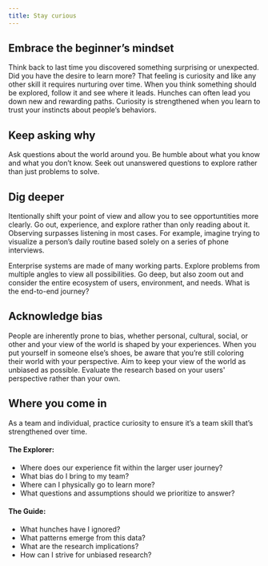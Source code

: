 ```yaml
---
title: Stay curious
---
```


## Embrace the beginner’s mindset

Think back to last time you discovered something surprising or unexpected. Did you have the desire to learn more? That feeling is curiosity and like any other skill it requires nurturing over time. When you think something should be explored, follow it and see where it leads. Hunches can often lead you down new and rewarding paths. Curiosity is strengthened when you learn to trust your instincts about people’s behaviors.

## Keep asking why

Ask questions about the world around you. Be humble about what you know and what you don’t know. Seek out unanswered questions to explore rather than just problems to solve.

<Row className="resource-card-group">
  <Column noGutterSm={true} colSm={4} colMd={2} colMd={3} colLg={4}>
    <ResourceCard
      title="5 Whys"
      aspectRatio="2:1"
      href="https://www.ibm.com/design/thinking/topic/Practitioner/User_Outcomes/01/01/01/6 (5 Whys)"
    />
  </Column>
</Row>

## Dig deeper

Itentionally shift your point of view and allow you to see opportuntities more clearly. Go out, experience, and explore rather than only reading about it. Observing surpasses listening in most cases. For example, imagine trying to visualize a person’s daily routine based solely on a series of phone interviews.

Enterprise systems are made of many working parts. Explore problems from multiple angles to view all possibilities. Go deep, but also zoom out and consider the entire ecosystem of users, environment, and needs. What is the end-to-end journey?

## Acknowledge bias

People are inherently prone to bias, whether personal, cultural, social, or other and your view of the world is shaped by your experiences. When you put yourself in someone else’s shoes, be aware that you’re still coloring their world with your perspective. Aim to keep your view of the world as unbiased as possible. Evaluate the research based on your users' perspective rather than your own.

## Where you come in

As a team and individual, practice curiosity to ensure it’s a team skill that’s strengthened over time.

#### The Explorer:

- Where does our experience fit within the larger user journey?
- What bias do I bring to my team?
- Where can I physically go to learn more?
- What questions and assumptions should we prioritize to answer?

#### The Guide:

- What hunches have I ignored?
- What patterns emerge from this data?
- What are the research implications?
- How can I strive for unbiased research?
